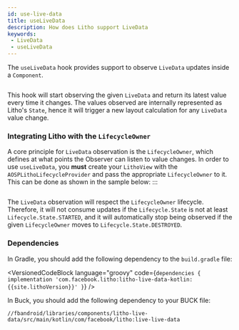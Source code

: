 ```yaml
---
id: use-live-data 
title: useLiveData 
description: How does Litho support LiveData
keywords:
 - LiveData
 - useLiveData
---
```



The `useLiveData` hook provides support to observe `LiveData` updates inside a `Component`.

```kotlin file=sample/src/main/java/com/facebook/samples/litho/kotlin/observability/UseLiveDataComponent.kt  start=start_example end=end_example
```

This hook will start observing the given `LiveData` and return its latest value every time it changes. The values observed are internally represented as Litho's `State`, hence it will trigger a  new layout calculation for any `LiveData` value change.

### Integrating Litho with the `LifecycleOwner`

A core principle for `LiveData` observation is the `LifecycleOwner`, which defines at what points the Observer can listen to value changes. In order to use `useLiveData`, you **must** create your `LithoView` with the `AOSPLithoLifecycleProvider` and  pass the appropriate `LifecycleOwner` to it. This can be done as shown in the sample below:
:::

```kotlin file=sample/src/main/java/com/facebook/samples/litho/kotlin/documentation/LithoViewCreationFragment.kt  start=start_example end=end_example
```


The `LiveData` observation will respect the `LifecycleOwner` lifecycle. Therefore, it will not  consume updates if the `Lifecycle.State` is not at least `Lifecycle.State.STARTED`, and it will
automatically stop being observed if the given `LifecycleOwner` moves to `Lifecycle.State.DESTROYED`.

### Dependencies

In Gradle, you should add the following dependency to the `build.gradle` file:

<VersionedCodeBlock language="groovy" code={`
dependencies {
  implementation 'com.facebook.litho:litho-live-data-kotlin:{{site.lithoVersion}}'
}
`} />

<FbInternalOnly>

In Buck, you should add the following dependency to your BUCK file:

```buck
//fbandroid/libraries/components/litho-live-data/src/main/kotlin/com/facebook/litho:live-live-data
```
</FbInternalOnly>
